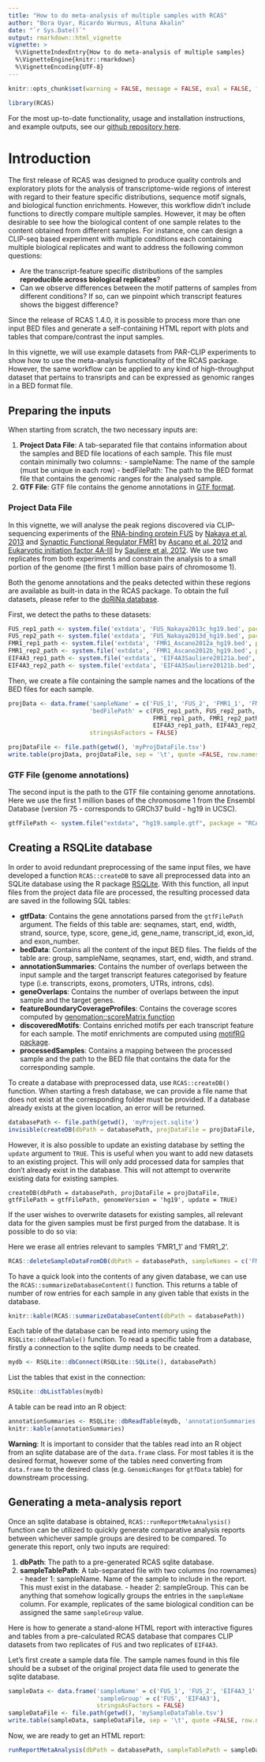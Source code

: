 ```yaml
---
title: "How to do meta-analysis of multiple samples with RCAS"
author: "Bora Uyar, Ricardo Wurmus, Altuna Akalin"
date: "`r Sys.Date()`"
output: rmarkdown::html_vignette
vignette: >
  %\VignetteIndexEntry{How to do meta-analysis of multiple samples}
  %\VignetteEngine{knitr::rmarkdown}
  %\VignetteEncoding{UTF-8}
---
```


```r
knitr::opts_chunk$set(warning = FALSE, message = FALSE, eval = FALSE, fig.width = 7, fig.height = 4.2)
```


```r
library(RCAS)
```

For the most up-to-date functionality, usage and installation instructions, and example outputs, see our [github repository here](https://github.com/BIMSBbioinfo/RCAS). 

# Introduction

The first release of RCAS was designed to produce quality controls and exploratory plots for the analysis of transcriptome-wide regions of interest with regard to their feature specific distributions, sequence motif signals, and biological function enrichments. However, this workflow didn't include functions to directly compare multiple samples. However, it may be often desirable to see how the biological content of one sample relates to the content obtained from different samples. For instance, one can design a CLIP-seq based experiment with multiple conditions each containing multiple biological replicates and want to address the following common questions: 
  
   - Are the transcript-feature specific distributions of the samples **reproducible across biological replicates**? 
   - Can we observe differences between the motif patterns of samples from different conditions? If so, can we pinpoint which transcript features shows the biggest difference? 
   
Since the release of RCAS 1.4.0, it is possible to process more than one input BED files and generate a self-containing HTML report with plots and tables that compare/contrast the input samples. 

In this vignette, we will use example datasets from PAR-CLIP experiments to show how to use the meta-analysis functionality of the RCAS package. However, the same workflow can be applied to any kind of high-throughput dataset that pertains to transripts and can be expressed as genomic ranges in a BED format file. 

## Preparing the inputs

When starting from scratch, the two necessary inputs are:
  
  1. **Project Data File**: A tab-separated file that contains information about the samples and BED file locations of each sample. This file must contain minimally two columns:
    - sampleName: The name of the sample (must be unique in each row)
    - bedFilePath: The path to the BED format file that contains the genomic ranges for the analysed sample. 
  2. **GTF File**: GTF file contains the genome annotations in [GTF format](https://www.ensembl.org/info/website/upload/gff.html). 
  
### Project Data File

In this vignette, we will analyse the peak regions discovered via CLIP-sequencing experiments of the [RNA-binding protein FUS](http://www.uniprot.org/uniprot/P35637) by [Nakaya et al, 2013](https://www.ncbi.nlm.nih.gov/pubmed/23389473) and [Synaptic Functional Regulator FMR1](http://www.uniprot.org/uniprot/Q06787) by [Ascano et al. 2012](https://www.ncbi.nlm.nih.gov/pubmed/23235829) and [Eukaryotic initiation factor 4A-III](http://www.uniprot.org/uniprot/P38919) by [Sauliere et al, 2012](https://www.ncbi.nlm.nih.gov/pubmed/23085716). We use two replicates from both experiments and constrain the analysis to a small portion of the genome (the first 1 million base pairs of chromosome 1).

Both the genome annotations and the peaks detected within these regions are available as built-in data in the RCAS package. To obtain the full datasets, please refer to the [doRiNa database](http://dorina.mdc-berlin.de/regulators). 

First, we detect the paths to these datasets:
```r
FUS_rep1_path <- system.file('extdata', 'FUS_Nakaya2013c_hg19.bed', package = 'RCAS')
FUS_rep2_path <- system.file('extdata', 'FUS_Nakaya2013d_hg19.bed', package = 'RCAS')
FMR1_rep1_path <- system.file('extdata', 'FMR1_Ascano2012a_hg19.bed', package = 'RCAS')
FMR1_rep2_path <- system.file('extdata', 'FMR1_Ascano2012b_hg19.bed', package = 'RCAS')
EIF4A3_rep1_path <- system.file('extdata', 'EIF4A3Sauliere20121a.bed', package = 'RCAS')
EIF4A3_rep2_path <- system.file('extdata', 'EIF4A3Sauliere20121b.bed', package = 'RCAS')
```

Then, we create a file containing the sample names and the locations of the BED files for each sample. 
```r
projData <- data.frame('sampleName' = c('FUS_1', 'FUS_2', 'FMR1_1', 'FMR1_2', 'EIF4A3_1', 'EIF4A3_2'), 
                       'bedFilePath' = c(FUS_rep1_path, FUS_rep2_path, 
                                         FMR1_rep1_path, FMR1_rep2_path, 
                                         EIF4A3_rep1_path, EIF4A3_rep2_path), 
                       stringsAsFactors = FALSE)

projDataFile <- file.path(getwd(), 'myProjDataFile.tsv') 
write.table(projData, projDataFile, sep = '\t', quote =FALSE, row.names = FALSE) 
```

### GTF File (genome annotations)

The second input is the path to the GTF file containing genome annotations. 
Here we use the first 1 million bases of the chromosome 1 from the Ensembl Database (version 75 - corresponds to GRCh37 build - hg19 in UCSC). 

```r
gtfFilePath <- system.file("extdata", "hg19.sample.gtf", package = "RCAS")
```

## Creating a RSQLite database  

In order to avoid redundant preprocessing of the same input files, we have developed a function `RCAS::createDB` to save all preprocessed data into an SQLite database using the R package [RSQLite](https://cran.r-project.org/web/packages/RSQLite/index.html). With this function, all input files from the project data file are processed, the resulting processed data are saved in the following SQL tables: 
 
  - **gtfData**: Contains the gene annotations parsed from the `gtfFilePath` argument. The fields of this table are: seqnames, start, end, width, strand, source, type, score, gene_id, gene_name, transcript_id, exon_id, and exon_number. 
  - **bedData**: Contains all the content of the input BED files. The fields of the table are: group, sampleName, seqnames, start, end, width, and strand.    
  - **annotationSummaries**: Contains the number of overlaps between the input sample and the target transcript features categorised by feature type (i.e. transcripts, exons, promoters, UTRs, introns, cds). 
  - **geneOverlaps**: Contains the number of overlaps between the input sample and the target genes. 
  - **featureBoundaryCoverageProfiles**: Contains the coverage scores computed by [genomation::scoreMatrix function](https://bioconductor.org/packages/release/bioc/vignettes/genomation/inst/doc/GenomationManual.html)
  - **discoveredMotifs**: Contains enriched motifs per each transcript feature for each sample. The motif enrichments are computed using [motifRG package](https://www.bioconductor.org/packages/release/bioc/html/motifRG.html).  
  - **processedSamples**: Contains a mapping between the processed sample and the path to the BED file that contains the data for the corresponding sample. 

To create a database with preprocessed data, use `RCAS::createDB()` function. When starting a fresh database, we can provide a file name that does not exist at the corresponding folder must be provided. If a database already exists at the given location, an error will be returned. 
```r
databasePath <- file.path(getwd(), 'myProject.sqlite')
invisible(createDB(dbPath = databasePath, projDataFile = projDataFile, gtfFilePath = gtfFilePath, genomeVersion = 'hg19'))
```

However, it is also possible to update an existing database by setting the `update` argument to `TRUE`. This is useful when you want to add new datasets to an existing project. This will only add processed data for samples that don't already exist in the database. This will not attempt to overwrite existing data for existing samples. 
```
createDB(dbPath = databasePath, projDataFile = projDataFile, gtfFilePath = gtfFilePath, genomeVersion = 'hg19', update = TRUE)
```

If the user wishes to overwrite datasets for existing samples, all relevant data for the given samples must be first purged from the database. It is possible to do so via:

Here we erase all entries relevant to samples 'FMR1_1' and 'FMR1_2'. 
```r
RCAS::deleteSampleDataFromDB(dbPath = databasePath, sampleNames = c('FMR1_1', 'FMR1_2'))
```
 
To have a quick look into the contents of any given database, we can use the `RCAS::summarizeDatabaseContent()` function. 
This returns a table of number of row entries for each sample in any given table that exists in the database. 
```r
knitr::kable(RCAS::summarizeDatabaseContent(dbPath = databasePath))
```

Each table of the database can be read into memory using the `RSQLite::dbReadTable()` function. 
To read a specific table from a database, firstly a connection to the sqlite dump needs to be created. 
```r
mydb <- RSQLite::dbConnect(RSQLite::SQLite(), databasePath)
```

List the tables that exist in the connection:
```r
RSQLite::dbListTables(mydb)
```

A table can be read into an R object:
```r
annotationSummaries <- RSQLite::dbReadTable(mydb, 'annotationSummaries')
knitr::kable(annotationSummaries)
```

**Warning**: It is important to consider that the tables read into an R object from an sqlite database are of the `data.frame` class. 
For most tables it is the desired format, however some of the tables need converting from `data.frame` to the desired class (e.g. `GenomicRanges` for `gtfData` table) for downstream processing. 


## Generating a meta-analysis report 

Once an sqlite database is obtained, `RCAS::runReportMetaAnalysis()` function can be utilized to quickly generate comparative analysis reports between whichever sample groups are desired to be compared. To generate this report, only two inputs are required:

  1. **dbPath**: The path to a pre-generated RCAS sqlite database.
  2. **sampleTablePath**: A tab-separated file with two columns (no rownames) 
    - header 1: sampleName. Name of the sample to include in the report. This must exist in the database. 
    - header 2: sampleGroup. This can be anything that somehow logically groups the entries in the `sampleName` column. For example, replicates of the same biological condition can be assigned the same `sampleGroup` value. 
  
Here is how to generate a stand-alone HTML report with interactive figures and tables from a pre-calculated RCAS database that compares CLIP datasets from two replicates of `FUS` and two replicates of `EIF4A3`. 

Let's first create a sample data file. The sample names found in this file should be a subset of the original project data file used to generate the sqlite database. 

```r
sampleData <- data.frame('sampleName' = c('FUS_1', 'FUS_2', 'EIF4A3_1', 'EIF4A3_2'), 
                         'sampleGroup' = c('FUS', 'EIF4A3'), 
                         stringsAsFactors = FALSE) 
sampleDataFile <- file.path(getwd(), 'mySampleDataTable.tsv')
write.table(sampleData, sampleDataFile, sep = '\t', quote =FALSE, row.names = FALSE)
```

Now, we are ready to get an HTML report:
```r
runReportMetaAnalysis(dbPath = databasePath, sampleTablePath = sampleDataFile, genomeVersion = 'hg19')
```
